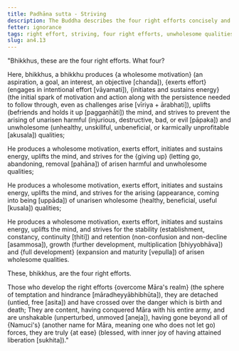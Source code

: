 ```yaml
---
title: Padhāna sutta - Striving
description: The Buddha describes the four right efforts concisely and precisely.
fetter: ignorance
tags: right effort, striving, four right efforts, unwholesome qualities, wholesome qualities, Māra, an, an4
slug: an4.13
---
```


"Bhikkhus, these are the four right efforts. What four?

Here, bhikkhus, a bhikkhu produces \{a wholesome motivation} (an aspiration, a goal, an interest, an objective [chanda]), \{exerts effort} (engages in intentional effort [vāyamati]), \{initiates and sustains energy} (the initial spark of motivation and action along with the persistence needed to follow through, even as challenges arise [vīriya + ārabhati]), uplifts (befriends and holds it up [paggaṇhāti]) the mind, and strives to prevent the arising of unarisen harmful (injurious, destructive, bad, or evil [pāpaka]) and unwholesome (unhealthy, unskillful, unbeneficial, or karmically unprofitable [akusala]) qualities;

He produces a wholesome motivation, exerts effort, initiates and sustains energy, uplifts the mind, and strives for the \{giving up} (letting go, abandoning, removal [pahāna]) of arisen harmful and unwholesome qualities;

He produces a wholesome motivation, exerts effort, initiates and sustains energy, uplifts the mind, and strives for the arising (appearance, coming into being [uppāda]) of unarisen wholesome (healthy, beneficial, useful [kusala]) qualities;

He produces a wholesome motivation, exerts effort, initiates and sustains energy, uplifts the mind, and strives for the stability (establishment, constancy, continuity [ṭhiti]) and retention (non-confusion and non-decline [asammosa]), growth (further development, multiplication [bhiyyobhāva]) and \{full development} (expansion and maturity [vepulla]) of arisen wholesome qualities.

These, bhikkhus, are the four right efforts.

Those who develop the right efforts \{overcome Māra's realm} (the sphere of temptation and hindrance [māradheyyābhibhūta]),
they are detached (untied, free [asita]) and have crossed over the danger which is birth and death;
They are content, having conquered Māra with his entire army, and are unshakable (unperturbed, unmoved [aneja]),
having gone beyond all of \{Namuci's} (another name for Māra, meaning one who does not let go) forces, they are truly \{at ease} (blessed, with inner joy of having attained liberation [sukhita])."